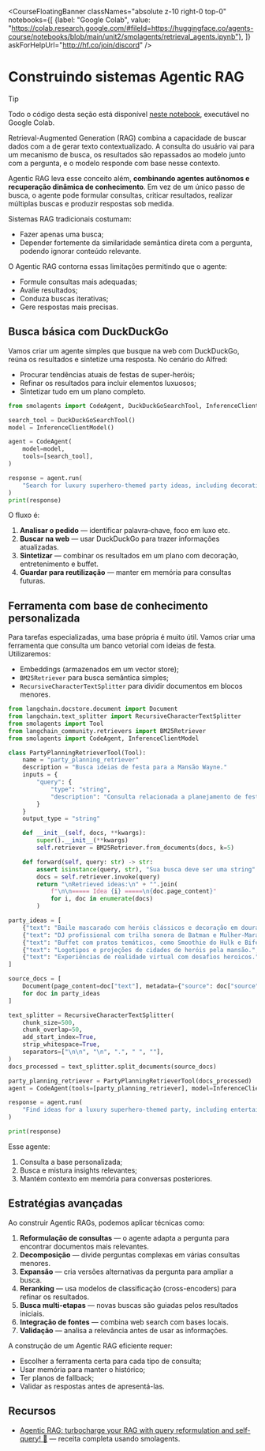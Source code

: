 <CourseFloatingBanner 
  classNames="absolute z-10 right-0 top-0"
  notebooks={[
    {label: "Google Colab", value: "https://colab.research.google.com/#fileId=https://huggingface.co/agents-course/notebooks/blob/main/unit2/smolagents/retrieval_agents.ipynb"},
]}
askForHelpUrl="http://hf.co/join/discord" />

# Construindo sistemas Agentic RAG

> [!TIP]
> Todo o código desta seção está disponível <a href="https://huggingface.co/agents-course/notebooks/blob/main/unit2/smolagents/retrieval_agents.ipynb" target="_blank">neste notebook</a>, executável no Google Colab.

Retrieval-Augmented Generation (RAG) combina a capacidade de buscar dados com a de gerar texto contextualizado. A consulta do usuário vai para um mecanismo de busca, os resultados são repassados ao modelo junto com a pergunta, e o modelo responde com base nesse contexto.

Agentic RAG leva esse conceito além, **combinando agentes autônomos e recuperação dinâmica de conhecimento**. Em vez de um único passo de busca, o agente pode formular consultas, criticar resultados, realizar múltiplas buscas e produzir respostas sob medida.

Sistemas RAG tradicionais costumam:
- Fazer apenas uma busca;  
- Depender fortemente da similaridade semântica direta com a pergunta, podendo ignorar conteúdo relevante.

O Agentic RAG contorna essas limitações permitindo que o agente:
- Formule consultas mais adequadas;  
- Avalie resultados;  
- Conduza buscas iterativas;  
- Gere respostas mais precisas.

## Busca básica com DuckDuckGo

Vamos criar um agente simples que busque na web com DuckDuckGo, reúna os resultados e sintetize uma resposta. No cenário do Alfred:

- Procurar tendências atuais de festas de super-heróis;  
- Refinar os resultados para incluir elementos luxuosos;  
- Sintetizar tudo em um plano completo.

```python
from smolagents import CodeAgent, DuckDuckGoSearchTool, InferenceClientModel

search_tool = DuckDuckGoSearchTool()
model = InferenceClientModel()

agent = CodeAgent(
    model=model,
    tools=[search_tool],
)

response = agent.run(
    "Search for luxury superhero-themed party ideas, including decorations, entertainment, and catering."
)
print(response)
```

O fluxo é:
1. **Analisar o pedido** — identificar palavra‑chave, foco em luxo etc.  
2. **Buscar na web** — usar DuckDuckGo para trazer informações atualizadas.  
3. **Sintetizar** — combinar os resultados em um plano com decoração, entretenimento e buffet.  
4. **Guardar para reutilização** — manter em memória para consultas futuras.

## Ferramenta com base de conhecimento personalizada

Para tarefas especializadas, uma base própria é muito útil. Vamos criar uma ferramenta que consulta um banco vetorial com ideias de festa. Utilizaremos:

- Embeddings (armazenados em um vector store);  
- `BM25Retriever` para busca semântica simples;  
- `RecursiveCharacterTextSplitter` para dividir documentos em blocos menores.

```python
from langchain.docstore.document import Document
from langchain.text_splitter import RecursiveCharacterTextSplitter
from smolagents import Tool
from langchain_community.retrievers import BM25Retriever
from smolagents import CodeAgent, InferenceClientModel

class PartyPlanningRetrieverTool(Tool):
    name = "party_planning_retriever"
    description = "Busca ideias de festa para a Mansão Wayne."
    inputs = {
        "query": {
            "type": "string",
            "description": "Consulta relacionada a planejamento de festa ou heróis.",
        }
    }
    output_type = "string"

    def __init__(self, docs, **kwargs):
        super().__init__(**kwargs)
        self.retriever = BM25Retriever.from_documents(docs, k=5)

    def forward(self, query: str) -> str:
        assert isinstance(query, str), "Sua busca deve ser uma string"
        docs = self.retriever.invoke(query)
        return "\nRetrieved ideas:\n" + "".join(
            f"\n\n===== Idea {i} =====\n{doc.page_content}"
            for i, doc in enumerate(docs)
        )

party_ideas = [
    {"text": "Baile mascarado com heróis clássicos e decoração em dourado.", "source": "Party Ideas 1"},
    {"text": "DJ profissional com trilha sonora de Batman e Mulher-Maravilha.", "source": "Entertainment Ideas"},
    {"text": "Buffet com pratos temáticos, como Smoothie do Hulk e Bife do Homem de Ferro.", "source": "Catering Ideas"},
    {"text": "Logotipos e projeções de cidades de heróis pela mansão.", "source": "Decoration Ideas"},
    {"text": "Experiências de realidade virtual com desafios heroicos.", "source": "Entertainment Ideas"}
]

source_docs = [
    Document(page_content=doc["text"], metadata={"source": doc["source"]})
    for doc in party_ideas
]

text_splitter = RecursiveCharacterTextSplitter(
    chunk_size=500,
    chunk_overlap=50,
    add_start_index=True,
    strip_whitespace=True,
    separators=["\n\n", "\n", ".", " ", ""],
)
docs_processed = text_splitter.split_documents(source_docs)

party_planning_retriever = PartyPlanningRetrieverTool(docs_processed)
agent = CodeAgent(tools=[party_planning_retriever], model=InferenceClientModel())

response = agent.run(
    "Find ideas for a luxury superhero-themed party, including entertainment, catering, and decoration options."
)

print(response)
```

Esse agente:
1. Consulta a base personalizada;  
2. Busca e mistura insights relevantes;  
3. Mantém contexto em memória para conversas posteriores.

## Estratégias avançadas

Ao construir Agentic RAGs, podemos aplicar técnicas como:

1. **Reformulação de consultas** — o agente adapta a pergunta para encontrar documentos mais relevantes.  
2. **Decomposição** — divide perguntas complexas em várias consultas menores.  
3. **Expansão** — cria versões alternativas da pergunta para ampliar a busca.  
4. **Reranking** — usa modelos de classificação (cross-encoders) para refinar os resultados.  
5. **Busca multi-etapas** — novas buscas são guiadas pelos resultados iniciais.  
6. **Integração de fontes** — combina web search com bases locais.  
7. **Validação** — analisa a relevância antes de usar as informações.

A construção de um Agentic RAG eficiente requer:

- Escolher a ferramenta certa para cada tipo de consulta;  
- Usar memória para manter o histórico;  
- Ter planos de fallback;  
- Validar as respostas antes de apresentá-las.

## Recursos

- [Agentic RAG: turbocharge your RAG with query reformulation and self-query! 🚀](https://huggingface.co/learn/cookbook/agent_rag) — receita completa usando smolagents. 
